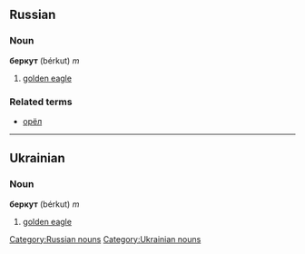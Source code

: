 == Russian ==
[[Category:Russian nouns]]
=== Noun ===
'''беркут''' (bérkut) ''m''

# [[golden eagle]]

===Related terms===
*[[орёл]]


----
[[Category:Ukrainian nouns]]

== Ukrainian ==
=== Noun ===
'''беркут''' (bérkut) ''m''

# [[golden eagle]]